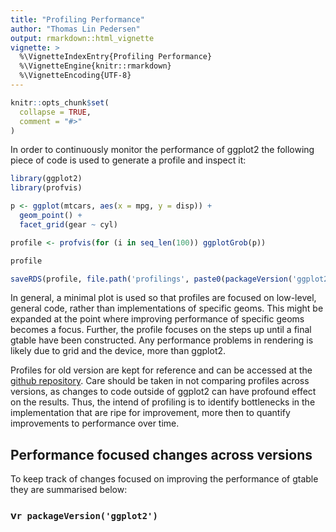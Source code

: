 ```yaml
---
title: "Profiling Performance"
author: "Thomas Lin Pedersen"
output: rmarkdown::html_vignette
vignette: >
  %\VignetteIndexEntry{Profiling Performance}
  %\VignetteEngine{knitr::rmarkdown}
  %\VignetteEncoding{UTF-8}
---
```


```r
knitr::opts_chunk$set(
  collapse = TRUE,
  comment = "#>"
)
```

In order to continuously monitor the performance of ggplot2
the following piece of code is used to generate a profile and inspect it:

```r
library(ggplot2)
library(profvis)

p <- ggplot(mtcars, aes(x = mpg, y = disp)) + 
  geom_point() + 
  facet_grid(gear ~ cyl)

profile <- profvis(for (i in seq_len(100)) ggplotGrob(p))

profile
```

```r
saveRDS(profile, file.path('profilings', paste0(packageVersion('ggplot2'), '.rds')))
```

In general, a minimal plot is used so that profiles are focused on low-level,
general code, rather than implementations of specific geoms. This might be
expanded at the point where improving performance of specific geoms becomes a
focus. Further, the profile focuses on the steps up until a final gtable have
been constructed. Any performance problems in rendering is likely due to grid 
and the device, more than ggplot2.

Profiles for old version are kept for reference and can be accessed at 
the [github repository](https://github.com/tidyverse/ggplot2/tree/master/vignettes/profilings).
Care should be taken in not comparing profiles across versions, as 
changes to code outside of ggplot2 can have profound effect on the results.
Thus, the intend of profiling is to identify bottlenecks in the implementation
that are ripe for improvement, more then to quantify improvements to performance
over time.

## Performance focused changes across versions
To keep track of changes focused on improving the performance of gtable they
are summarised below:

### v`r packageVersion('ggplot2')`
